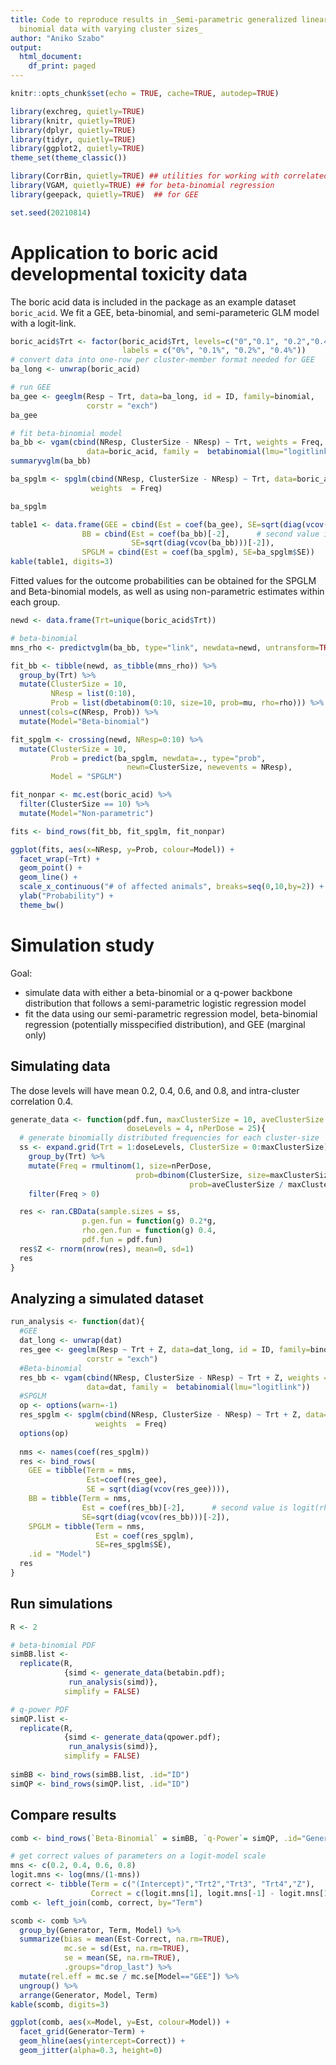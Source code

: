 ```yaml
---
title: Code to reproduce results in _Semi-parametric generalized linear model for
  binomial data with varying cluster sizes_
author: "Aniko Szabo"
output:
  html_document:
    df_print: paged
---
```



```r
knitr::opts_chunk$set(echo = TRUE, cache=TRUE, autodep=TRUE)

library(exchreg, quietly=TRUE)
library(knitr, quietly=TRUE)
library(dplyr, quietly=TRUE)
library(tidyr, quietly=TRUE)
library(ggplot2, quietly=TRUE)
theme_set(theme_classic())

library(CorrBin, quietly=TRUE) ## utilities for working with correlated binomial data
library(VGAM, quietly=TRUE) ## for beta-binomial regression
library(geepack, quietly=TRUE)  ## for GEE

set.seed(20210814)
```


# Application to boric acid developmental toxicity data

The boric acid data is included in the package as an example dataset `boric_acid`. We fit a GEE, beta-binomial, and semi-parameteric GLM model with a logit-link.

```r
boric_acid$Trt <- factor(boric_acid$Trt, levels=c("0","0.1", "0.2","0.4"),
                         labels = c("0%", "0.1%", "0.2%", "0.4%"))
# convert data into one-row per cluster-member format needed for GEE
ba_long <- unwrap(boric_acid)

# run GEE
ba_gee <- geeglm(Resp ~ Trt, data=ba_long, id = ID, family=binomial,
                 corstr = "exch")
ba_gee
```

```r
# fit beta-binomial model
ba_bb <- vgam(cbind(NResp, ClusterSize - NResp) ~ Trt, weights = Freq,
                 data=boric_acid, family =  betabinomial(lmu="logitlink"))
summaryvglm(ba_bb)
```

```r
ba_spglm <- spglm(cbind(NResp, ClusterSize - NResp) ~ Trt, data=boric_acid,
                  weights  = Freq)

ba_spglm
```

```r
table1 <- data.frame(GEE = cbind(Est = coef(ba_gee), SE=sqrt(diag(vcov(ba_gee)))),
                BB = cbind(Est = coef(ba_bb)[-2],      # second value is logit(rho)   
                           SE=sqrt(diag(vcov(ba_bb)))[-2]),  
                SPGLM = cbind(Est = coef(ba_spglm), SE=ba_spglm$SE))
kable(table1, digits=3)
```

Fitted values for the outcome probabilities can be obtained for the SPGLM and Beta-binomial models, as well as using non-parametric estimates within each group.

```r
newd <- data.frame(Trt=unique(boric_acid$Trt))

# beta-binomial
mns_rho <- predictvglm(ba_bb, type="link", newdata=newd, untransform=TRUE) 

fit_bb <- tibble(newd, as_tibble(mns_rho)) %>%
  group_by(Trt) %>%
  mutate(ClusterSize = 10,
         NResp = list(0:10),
         Prob = list(dbetabinom(0:10, size=10, prob=mu, rho=rho))) %>%
  unnest(cols=c(NResp, Prob)) %>%
  mutate(Model="Beta-binomial")

```

```r
fit_spglm <- crossing(newd, NResp=0:10) %>%
  mutate(ClusterSize = 10,
         Prob = predict(ba_spglm, newdata=., type="prob", 
                          newn=ClusterSize, newevents = NResp),
         Model = "SPGLM")
```

```r
fit_nonpar <- mc.est(boric_acid) %>%
  filter(ClusterSize == 10) %>%
  mutate(Model="Non-parametric")

```

```r
fits <- bind_rows(fit_bb, fit_spglm, fit_nonpar)

ggplot(fits, aes(x=NResp, y=Prob, colour=Model)) +
  facet_wrap(~Trt) +
  geom_point() +
  geom_line() +
  scale_x_continuous("# of affected animals", breaks=seq(0,10,by=2)) +
  ylab("Probability") +
  theme_bw()

```




# Simulation study

Goal:

 * simulate data with either a beta-binomial or a q-power backbone distribution that follows a semi-parametric logistic regression model
 * fit the data using our semi-parametric regression model, beta-binomial regression (potentially misspecified distribution), and GEE (marginal only)
 

## Simulating data

The dose levels will have mean 0.2, 0.4, 0.6, and 0.8, and intra-cluster correlation 0.4.

```r
generate_data <- function(pdf.fun, maxClusterSize = 10, aveClusterSize = 9,
                          doseLevels = 4, nPerDose = 25){
  # generate binomially distributed frequencies for each cluster-size
  ss <- expand.grid(Trt = 1:doseLevels, ClusterSize = 0:maxClusterSize) %>%
    group_by(Trt) %>%
    mutate(Freq = rmultinom(1, size=nPerDose, 
                            prob=dbinom(ClusterSize, size=maxClusterSize, 
                                        prob=aveClusterSize / maxClusterSize))) %>%
    filter(Freq > 0)

  res <- ran.CBData(sample.sizes = ss, 
                p.gen.fun = function(g) 0.2*g,
                rho.gen.fun = function(g) 0.4,
                pdf.fun = pdf.fun)
  res$Z <- rnorm(nrow(res), mean=0, sd=1)  
  res
}
```

## Analyzing a simulated dataset

```r
run_analysis <- function(dat){
  #GEE
  dat_long <- unwrap(dat)
  res_gee <- geeglm(Resp ~ Trt + Z, data=dat_long, id = ID, family=binomial,
                 corstr = "exch")
  #Beta-binomial
  res_bb <- vgam(cbind(NResp, ClusterSize - NResp) ~ Trt + Z, weights = Freq,
                 data=dat, family =  betabinomial(lmu="logitlink"))
  #SPGLM
  op <- options(warn=-1)
  res_spglm <- spglm(cbind(NResp, ClusterSize - NResp) ~ Trt + Z, data=dat,
                   weights  = Freq)
  options(op)
  
  nms <- names(coef(res_spglm))
  res <- bind_rows(
    GEE = tibble(Term = nms, 
                 Est=coef(res_gee), 
                 SE = sqrt(diag(vcov(res_gee)))),
    BB = tibble(Term = nms,
                Est = coef(res_bb)[-2],      # second value is logit(rho)   
                SE=sqrt(diag(vcov(res_bb)))[-2]),
    SPGLM = tibble(Term = nms,
                   Est = coef(res_spglm), 
                   SE=res_spglm$SE),
    .id = "Model")
  res
}
```


## Run simulations



```r
R <- 2

# beta-binomial PDF
simBB.list <- 
  replicate(R,
            {simd <- generate_data(betabin.pdf);
             run_analysis(simd)}, 
            simplify = FALSE)

# q-power PDF
simQP.list <- 
  replicate(R,
            {simd <- generate_data(qpower.pdf);
             run_analysis(simd)}, 
            simplify = FALSE)
         
simBB <- bind_rows(simBB.list, .id="ID")
simQP <- bind_rows(simQP.list, .id="ID")

```



## Compare results

```r
comb <- bind_rows(`Beta-Binomial` = simBB, `q-Power`= simQP, .id="Generator") 

# get correct values of parameters on a logit-model scale
mns <- c(0.2, 0.4, 0.6, 0.8)
logit.mns <- log(mns/(1-mns))
correct <- tibble(Term = c("(Intercept)","Trt2","Trt3", "Trt4","Z"),
                  Correct = c(logit.mns[1], logit.mns[-1] - logit.mns[1], 0))
comb <- left_join(comb, correct, by="Term")

scomb <- comb %>%
  group_by(Generator, Term, Model) %>%
  summarize(bias = mean(Est-Correct, na.rm=TRUE),
            mc.se = sd(Est, na.rm=TRUE),
            se = mean(SE, na.rm=TRUE),
            .groups="drop_last") %>%
  mutate(rel.eff = mc.se / mc.se[Model=="GEE"]) %>%
  ungroup() %>%
  arrange(Generator, Model, Term)
kable(scomb, digits=3)
```

```r
ggplot(comb, aes(x=Model, y=Est, colour=Model)) +
  facet_grid(Generator~Term) +
  geom_hline(aes(yintercept=Correct)) +
  geom_jitter(alpha=0.3, height=0)
```

